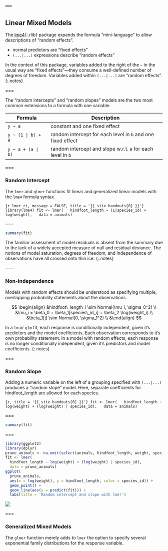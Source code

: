 ---
---

## Linear Mixed Models

The [lme4](){:.rlib} package expands the formula "mini-language" to allow
descriptions of "random effects".

- normal predictors are "fixed effects"
- `(...|...)` expressions describe "random effects"

In the context of this package, variables
added to the right of the `~` in the usual way are "fixed effects"---they
consume a well-defined number of degrees of freedom. Variables added within
`(...|...)` are "random effects".
{:.notes}

===

The "random intercepts" and "random slopes" models are the two most common
extensions to a formula with one variable.

| Formula               | Description                                                 |
|-----------------------|-------------------------------------------------------------|
| `y ~ a`               | constant and one fixed effect                               |
| `y ~ (1 | b) + a`     | random intercept for each level in `b` and one fixed effect |
| `y ~ a + (a | b)`     | random intercept and slope w.r.t. `a` for each level in `b` |

===

### Random Intercept

The `lmer` and `glmer` functions fit linear and generalized linear models with
the `lme4` formula syntax.

```{r lmer_ri, message = FALSE, title = '{{ site.handouts[0] }}'}
library(lme4)
fit <- lmer(
  hindfoot_length ~ (1|species_id) + log(weight),
  data = animals)
```

===

```r
summary(fit)
```

The familiar assessment of model residuals is absent from the summary due to the
lack of a widely accepted measure of null and residual deviance. The notions of
model saturation, degrees of freedom, and independence of observations have all
crossed onto thin ice.
{:.notes}

===

### Non-independence

Models with random effects should be understood as specifying multiple,
overlapping probability statements about the observations.

$$
\begin{align}
&hindfoot\_length_i \sim Normal(\mu_i, \sigma_0^2) \\
&\mu_i = \beta_0 + \beta_1[species\_id_i] + \beta_2 \log(weight_i) \\
&\beta_1[j] \sim Normal(0, \sigma_1^2) \\
&\end{align}
$$

In a `lm` or `glm` fit, each response is conditionally independent, given it's
predictors and the model coefficients. Each observation corresponds to it's own
probability statement. In a model with random effects, each response is no
longer conditionally independent, given it's predictors and model coefficients.
{:.notes}

===

### Random Slope

Adding a numeric variable on the left of a grouping specified with `(...|...)`
produces a "random slope" model. Here, separate coefficients for hindfoot_length
are allowed for each species.

```{r, title = '{{ site.handouts[0] }}'}
fit <- lmer(
  hindfoot_length ~ 
    log(weight) + (log(weight) | species_id),
  data = animals)
```

===

```r
summary(fit)
```

===

```r
library(ggplot2)
library(dplyr)
prune_animals <- na.omit(select(animals, hindfoot_length, weight, species_id))
fit <- lmer(
  hindfoot_length ~ log(weight) + (log(weight) | species_id),
  data = prune_animals)
ggplot(
  prune_animals,
  aes(x = log(weight), y = hindfoot_length, color = species_id)) +
  geom_point() +
  geom_line(aes(y = predict(fit))) +
  labs(title = 'Random intercept and slope with lmer')
```

![]({{ site.baseurl }}/images/rs_plot-1.png)

===

### Generalized Mixed Models

The `glmer` function merely adds to `lmer` the option to specify several
exponential family distributions for the response variable.
